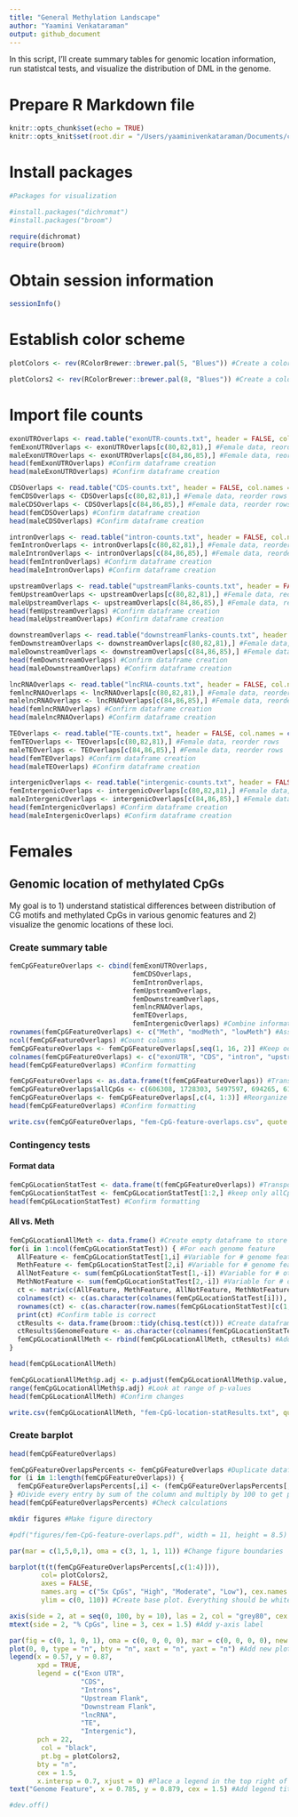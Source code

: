 ```yaml
---
title: "General Methylation Landscape"
author: "Yaamini Venkataraman"
output: github_document
---
```


In this script, I'll create summary tables for genomic location information, run statistcal tests, and visualize the distribution of DML in the genome.

# Prepare R Markdown file

```r
knitr::opts_chunk$set(echo = TRUE)
knitr::opts_knit$set(root.dir = "/Users/yaaminivenkataraman/Documents/ceabigr/output/methylation-landscape/") #Set root directory
```

# Install packages

```r
#Packages for visualization

#install.packages("dichromat")
#install.packages("broom")

require(dichromat)
require(broom)
```

# Obtain session information

```r
sessionInfo()
```

# Establish color scheme

```r
plotColors <- rev(RColorBrewer::brewer.pal(5, "Blues")) #Create a color palette for the barplots. Use 5 shades from RColorBrewer. Reverse the order so the darkest shade is used first.
```

```r
plotColors2 <- rev(RColorBrewer::brewer.pal(8, "Blues")) #Create a color palette for the barplots. Use 8 shades from RColorBrewer. Reverse the order so the darkest shade is used first.
```

# Import file counts

```r
exonUTROverlaps <- read.table("exonUTR-counts.txt", header = FALSE, col.names = c("counts", "filename")) #Import file with all file overlaps
femExonUTROverlaps <- exonUTROverlaps[c(80,82,81),] #Female data, reorder rows
maleExonUTROverlaps <- exonUTROverlaps[c(84,86,85),] #Female data, reorder rows
head(femExonUTROverlaps) #Confirm dataframe creation
head(maleExonUTROverlaps) #Confirm dataframe creation
```

```r
CDSOverlaps <- read.table("CDS-counts.txt", header = FALSE, col.names = c("counts", "filename")) #Import file with all file overlaps
femCDSOverlaps <- CDSOverlaps[c(80,82,81),] #Female data, reorder rows
maleCDSOverlaps <- CDSOverlaps[c(84,86,85),] #Female data, reorder rows
head(femCDSOverlaps) #Confirm dataframe creation
head(maleCDSOverlaps) #Confirm dataframe creation
```

```r
intronOverlaps <- read.table("intron-counts.txt", header = FALSE, col.names = c("counts", "filename")) #Import file with all file overlaps
femIntronOverlaps <- intronOverlaps[c(80,82,81),] #Female data, reorder rows
maleIntronOverlaps <- intronOverlaps[c(84,86,85),] #Female data, reorder rows
head(femIntronOverlaps) #Confirm dataframe creation
head(maleIntronOverlaps) #Confirm dataframe creation
```

```r
upstreamOverlaps <- read.table("upstreamFlanks-counts.txt", header = FALSE, col.names = c("counts", "filename")) #Import file with all file overlaps
femUpstreamOverlaps <- upstreamOverlaps[c(80,82,81),] #Female data, reorder rows
maleUpstreamOverlaps <- upstreamOverlaps[c(84,86,85),] #Female data, reorder rows
head(femUpstreamOverlaps) #Confirm dataframe creation
head(maleUpstreamOverlaps) #Confirm dataframe creation
```

```r
downstreamOverlaps <- read.table("downstreamFlanks-counts.txt", header = FALSE, col.names = c("counts", "filename")) #Import file with all file overlaps
femDownstreamOverlaps <- downstreamOverlaps[c(80,82,81),] #Female data, reorder rows
maleDownstreamOverlaps <- downstreamOverlaps[c(84,86,85),] #Female data, reorder rows
head(femDownstreamOverlaps) #Confirm dataframe creation
head(maleDownstreamOverlaps) #Confirm dataframe creation
```

```r
lncRNAOverlaps <- read.table("lncRNA-counts.txt", header = FALSE, col.names = c("counts", "filename")) #Import file with all file overlaps
femlncRNAOverlaps <- lncRNAOverlaps[c(80,82,81),] #Female data, reorder rows
malelncRNAOverlaps <- lncRNAOverlaps[c(84,86,85),] #Female data, reorder rows
head(femlncRNAOverlaps) #Confirm dataframe creation
head(malelncRNAOverlaps) #Confirm dataframe creation
```

```r
TEOverlaps <- read.table("TE-counts.txt", header = FALSE, col.names = c("counts", "filename")) #Import file with all file overlaps
femTEOverlaps <- TEOverlaps[c(80,82,81),] #Female data, reorder rows
maleTEOverlaps <- TEOverlaps[c(84,86,85),] #Female data, reorder rows
head(femTEOverlaps) #Confirm dataframe creation
head(maleTEOverlaps) #Confirm dataframe creation
```

```r
intergenicOverlaps <- read.table("intergenic-counts.txt", header = FALSE, col.names = c("counts", "filename")) #Import file with all file overlaps
femIntergenicOverlaps <- intergenicOverlaps[c(80,82,81),] #Female data, reorder rows
maleIntergenicOverlaps <- intergenicOverlaps[c(84,86,85),] #Female data, reorder rows
head(femIntergenicOverlaps) #Confirm dataframe creation
head(maleIntergenicOverlaps) #Confirm dataframe creation
```

# Females

## Genomic location of methylated CpGs

My goal is to 1) understand statistical differences between distribution of CG motifs and methylated CpGs in various genomic features and 2) visualize the genomic locations of these loci.

### Create summary table

```r
femCpGFeatureOverlaps <- cbind(femExonUTROverlaps,
                               femCDSOverlaps,
                               femIntronOverlaps,
                               femUpstreamOverlaps,
                               femDownstreamOverlaps,
                               femlncRNAOverlaps,
                               femTEOverlaps,
                               femIntergenicOverlaps) #Combine information from all genome features
rownames(femCpGFeatureOverlaps) <- c("Meth", "modMeth", "lowMeth") #Assign row names
ncol(femCpGFeatureOverlaps) #Count columns
femCpGFeatureOverlaps <- femCpGFeatureOverlaps[,seq(1, 16, 2)] #Keep odd-numbered columns (counts)
colnames(femCpGFeatureOverlaps) <- c("exonUTR", "CDS", "intron", "upstream", "downstream", "lncRNA", "TE", "intergenic") #Add column names
head(femCpGFeatureOverlaps) #Confirm formatting
```

```r
femCpGFeatureOverlaps <- as.data.frame(t(femCpGFeatureOverlaps)) #Transpose so column names are row names
femCpGFeatureOverlaps$allCpGs <- c(606308, 1728303, 5497597, 694265, 616684, 281715, 611471, 5417334) #Add CpG motif overlap information
femCpGFeatureOverlaps <- femCpGFeatureOverlaps[,c(4, 1:3)] #Reorganize columns
head(femCpGFeatureOverlaps) #Confirm formatting
```

```r
write.csv(femCpGFeatureOverlaps, "fem-CpG-feature-overlaps.csv", quote = FALSE, row.names = TRUE) #Save data
```

### Contingency tests

#### Format data

```r
femCpGLocationStatTest <- data.frame(t(femCpGFeatureOverlaps)) #Transpose for statistical testing
femCpGLocationStatTest <- femCpGLocationStatTest[1:2,] #keep only allCpGs and Meth data
head(femCpGLocationStatTest) #Confirm formatting
```

#### All vs. Meth

```r
femCpGLocationAllMeth <- data.frame() #Create empty dataframe to store chi-squared results
for(i in 1:ncol(femCpGLocationStatTest)) { #For each genome feature
  AllFeature <- femCpGLocationStatTest[1,i] #Variable for # genome feature overlaps for genomic CpGs with data
  MethFeature <- femCpGLocationStatTest[2,i] #Variable for # genome feature overlaps for methylated CpGs
  AllNotFeature <- sum(femCpGLocationStatTest[1,-i]) #Variable for # other CpG types for genomic CpGs with data
  MethNotFeature <- sum(femCpGLocationStatTest[2,-i]) #Variable for # other CpG types for methylated CpGs
  ct <- matrix(c(AllFeature, MethFeature, AllNotFeature, MethNotFeature), ncol = 2) #Create contingency table
  colnames(ct) <- c(as.character(colnames(femCpGLocationStatTest[i])), paste0("Not", colnames(femCpGLocationStatTest[i]))) #Assign column names: type, not type
  rownames(ct) <- c(as.character(row.names(femCpGLocationStatTest)[c(1,2)])) #Assign row names: genomic CpGs with data, methylated CpGs
  print(ct) #Confirm table is correct
  ctResults <- data.frame(broom::tidy(chisq.test(ct))) #Create dataframe storing chi-sq stats results. Use broom::tidy to extract results from test output
  ctResults$GenomeFeature <- as.character(colnames(femCpGLocationStatTest)[i]) #Add CpG type to results
  femCpGLocationAllMeth <- rbind(femCpGLocationAllMeth, ctResults) #Add test statistics to master table
}
```

```r
head(femCpGLocationAllMeth)
```

```r
femCpGLocationAllMeth$p.adj <- p.adjust(femCpGLocationAllMeth$p.value, method = "fdr") #Correct p-value using FDR
range(femCpGLocationAllMeth$p.adj) #Look at range of p-values
head(femCpGLocationAllMeth) #Confirm changes
```

```r
write.csv(femCpGLocationAllMeth, "fem-CpG-location-statResults.txt", quote = FALSE, row.names = TRUE) #Save statistical output
```

### Create barplot

```r
head(femCpGFeatureOverlaps)
```

```r
femCpGFeatureOverlapsPercents <- femCpGFeatureOverlaps #Duplicate dataframe
for (i in 1:length(femCpGFeatureOverlaps)) {
  femCpGFeatureOverlapsPercents[,i] <- (femCpGFeatureOverlapsPercents[,i] / (sum(femCpGFeatureOverlapsPercents[,i]))) * 100
} #Divide every entry by sum of the column and multiply by 100 to get percentages. Do not include gene information
head(femCpGFeatureOverlapsPercents) #Check calculations
```

```bash
mkdir figures #Make figure directory
```

```r
#pdf("figures/fem-CpG-feature-overlaps.pdf", width = 11, height = 8.5)

par(mar = c(1,5,0,1), oma = c(3, 1, 1, 11)) #Change figure boundaries

barplot(t(t(femCpGFeatureOverlapsPercents[,c(1:4)])), 
        col= plotColors2, 
        axes = FALSE, 
        names.arg = c("5x CpGs", "High", "Moderate", "Low"), cex.names = 1.5,
        ylim = c(0, 110)) #Create base plot. Everything should be white. Do not plot axes. Include sequencing type as labels and set size. Set y-axis specs. 

axis(side = 2, at = seq(0, 100, by = 10), las = 2, col = "grey80", cex.axis = 1.2) #Add y-axis
mtext(side = 2, "% CpGs", line = 3, cex = 1.5) #Add y-axis label

par(fig = c(0, 1, 0, 1), oma = c(0, 0, 0, 0), mar = c(0, 0, 0, 0), new = TRUE) #Create new plot
plot(0, 0, type = "n", bty = "n", xaxt = "n", yaxt = "n") #Add new plot on top of current plot
legend(x = 0.57, y = 0.87, 
       xpd = TRUE,
       legend = c("Exon UTR", 
                  "CDS", 
                  "Introns", 
                  "Upstream Flank", 
                  "Downstream Flank", 
                  "lncRNA", 
                  "TE", 
                  "Intergenic"),
       pch = 22, 
        col = "black", 
        pt.bg = plotColors2,
       bty = "n",
       cex = 1.5, 
       x.intersp = 0.7, xjust = 0) #Place a legend in the top right of the figure with no box
text("Genome Feature", x = 0.785, y = 0.879, cex = 1.5) #Add legend title that is aligned with legend

#dev.off()
```

